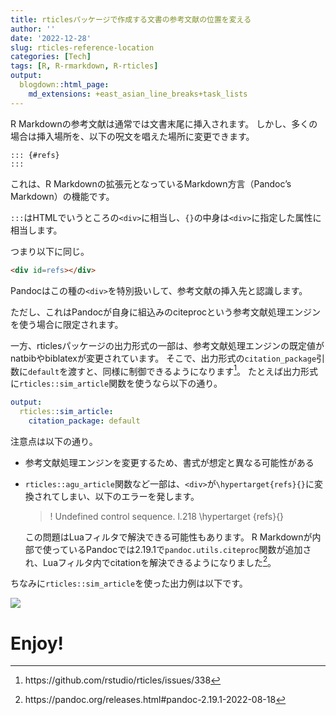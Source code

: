 ```yaml
---
title: rticlesパッケージで作成する文書の参考文献の位置を変える
author: ''
date: '2022-12-28'
slug: rticles-reference-location
categories: [Tech]
tags: [R, R-rmarkdown, R-rticles]
output:
  blogdown::html_page:
    md_extensions: +east_asian_line_breaks+task_lists
---
```



R Markdownの参考文献は通常では文書末尾に挿入されます。
しかし、多くの場合は挿入場所を、以下の呪文を唱えた場所に変更できます。

```
::: {#refs}
:::
```

これは、R Markdownの拡張元となっているMarkdown方言（Pandoc's Markdown）の機能です。

`:::`はHTMLでいうところの`<div>`に相当し、`{}`の中身は`<div>`に指定した属性に相当します。

つまり以下に同じ。

``` html
<div id=refs></div>
```

Pandocはこの種の`<div>`を特別扱いして、参考文献の挿入先と認識します。

ただし、これはPandocが自身に組込みのciteprocという参考文献処理エンジンを使う場合に限定されます。

一方、rticlesパッケージの出力形式の一部は、参考文献処理エンジンの既定値がnatbibやbiblatexが変更されています。
そこで、出力形式の`citation_package`引数に`default`を渡すと、同様に制御できるようになります[^issue]。
たとえば出力形式に`rticles::sim_article`関数を使うなら以下の通り。


``` yaml
output:
  rticles::sim_article:
    citation_package: default
```

注意点は以下の通り。

- 参考文献処理エンジンを変更するため、書式が想定と異なる可能性がある
- `rticles::agu_article`関数など一部は、`<div>`が`\hypertarget{refs}{}`に変換されてしまい、以下のエラーを発します。

    > ! Undefined control sequence.
    > l.218 \hypertarget
    >                   {refs}{}

    この問題はLuaフィルタで解決できる可能性もあります。
    R Markdownが内部で使っているPandocでは2.19.1で`pandoc.utils.citeproc`関数が追加され、Luaフィルタ内でcitationを解決できるようになりました[^pandoc]。

ちなみに`rticles::sim_article`を使った出力例は以下です。

![](images/sim.png)

# Enjoy!

[^issue]: https://github.com/rstudio/rticles/issues/338

[^pandoc]: https://pandoc.org/releases.html#pandoc-2.19.1-2022-08-18
